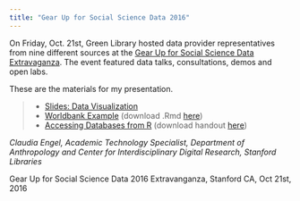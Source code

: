 ```yaml
---
title: "Gear Up for Social Science Data 2016"
---
```


On Friday, Oct. 21st, Green Library hosted data provider representatives from nine different sources at the [Gear Up for Social Science Data Extravaganza](http://library.stanford.edu/projects/gear-research/fall-2016). The event featured data talks, consultations, demos and open labs.

These are the materials for my presentation.

> - [Slides: Data Visualization](DatabaseViz.html)
> - [Worldbank Example](worldbank.html) (download .Rmd [here](https://github.com/cengel/cengel.github.io/raw/master/gearup2016/worldbank.Rmd))
> - [Accessing Databases from R](SULdataAccess.html) (download handout [here](https://github.com/cengel/cengel.github.io/blob/master/gearup2016/SULdataAccess.pdf))

_Claudia Engel, Academic Technology Specialist, Department of Anthropology and Center for Interdisciplinary Digital Research, Stanford Libraries_

Gear Up for Social Science Data 2016 Extravanganza, Stanford CA, Oct 21st, 2016